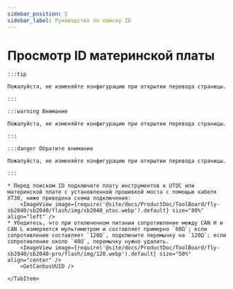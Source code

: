 ```yaml
---
sidebar_position: 5
sidebar_label: Руководство по поиску ID
---
```











# Просмотр ID материнской платы

    :::tip

    Пожалуйста, не изменяйте конфигурацию при открытии перевода страницы.

    :::

    :::warning Внимание

    Пожалуйста, не изменяйте конфигурацию при открытии перевода страницы.

    :::

    :::danger Обратите внимание

    Пожалуйста, не изменяйте конфигурацию при открытии перевода страницы.

    :::

<Tabs>
    <TabItem value="can" label="Получение UUID CANBus">

    * Перед поиском ID подключите плату инструментов к UTOC или материнской плате с установленной прошивкой моста с помощью кабеля XT30, ниже приведена схема подключения:
        <ImageView image={require('@site/docs/ProductDoc/ToolBoard/fly-sb2040/sb2040/flash/img/sb2040_utoc.webp').default} size="80%" align="left" />
    * Убедитесь, что при отключенном питании сопротивление между CAN H и CAN L измеряется мультиметром и составляет примерно `60Ω`; если сопротивление составляет `120Ω`, подключите перемычку на `120Ω`; если сопротивление около `40Ω`, перемычку нужно удалить.
        <ImageView image={require('@site/docs/ProductDoc/ToolBoard/fly-sb2040/sb2040-pro/flash/img/120.webp').default} size="50%" align="center" /> 
        <GetCanbusUUID />

    </TabItem>
</Tabs>